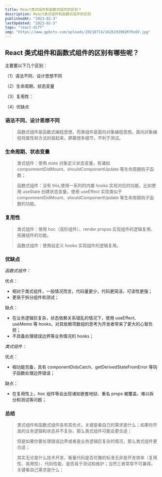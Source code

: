 ```yaml
---
title: React类式组件和函数式组件的区别？
description: React类式组件和函数式组件的区别
publishedAt: "2023-02-3"
lastUpdated: "2023-02-3"
tags: "react-diff"
img: "https://www.gpbctv.com/uploads/20210714/1626193902KY9vQV.jpg"
---
```


## React 类式组件和函数式组件的区别有哪些呢？

主要要以下几个区别：

（1）语法不同、设计思想不同

（2）生命周期、状态变量

（3）复用性：

（4）优缺点

### 语法不同、设计思想不同

> 函数式组件是函数式编程思想，而类组件是面向对象编程思想。面向对象编程将属性和方法封装起来，屏蔽很多细节，不利于测试。

### 生命周期、状态变量

> 类式组件：使用 state 对象定义状态变量，有诸如 componmentDidMount、shouldComponentUpdate 等生命周期钩子函数；

> 函数式组件：没有 this,使用一系列的内置 hooks 实现对应的功能，比如使用 useState 创建状态变量，使用 useEffect 实现类似于 componmentDidMount、shouldComponentUpdate 等生命周期钩子函数的功能。

### 复用性

> 类式组件：使用 hoc（高阶组件）、render propss 实现组件的逻辑复用、拓展组件的功能。
>
> 函数式组件：使用自定义 hooks 实现组件的逻辑复用。

### 优缺点

_函数式组件：_

优点：

- 相对于类式组件，一般情况而言，代码量更少，代码更简洁，可读性更强；
- 更易于拆分组件和测试；

缺点：

- 在业务逻辑巨复杂，状态依赖关系错乱的情况下，使用 useEffect、useMemo 等 hooks，对其依赖项数组的思考为开发者带来了更大的心智负担；
- 不具备处理错误边界等业务情况的 hooks；

_类式组件：_

优点：

- 相功能完备，具有 componentDidsCatch、getDerivedStateFromError 等钩子函数处理边界错误；

缺点：

- 在复用性上，hoc 组件等会出现诸如嵌套地狱、重名 props 被覆盖、难以拆分和测试等问题；

### 总结

> 类式组件和函数式组件各有其优点，关键是看自己的需求是什么；如果你开发的业务逻辑和状态并不复杂，那么类式组件可能会更合适；
>
> 但是如果你要处理错误边界或者是业务逻辑巨复杂的情况，那么类式组件更合适；
>
> 其实无论是什么技术开发，衡量代码是否优雅的标准无非是开发效率（复用性、易用性）、代码性能、是否易于测试和维护；当然三者常常不可兼得，关键看自己需求是什么；
